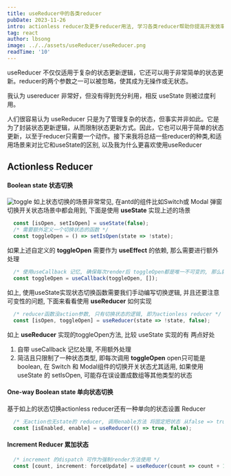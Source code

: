 ```yaml
---
title: useReducer中的各类reducer
pubDate: 2023-11-26
intro: actionless reducer及更多reducer用法, 学习各类reducer帮助你提高开发效率和代码质量
tag: react
author: lbsong
image: ../../assets/useReducer/useReducer.png
readTime: '10'
---
```


useReducer 不仅仅适用于复杂的状态更新逻辑，它还可以用于非常简单的状态更新。reducer的两个参数之一可以被忽略，使其成为无操作或无状态。

我认为 usereducer 非常好，但没有得到充分利用，相反 useState 则被过度利用。

人们很容易认为 useReducer 只是为了管理复杂的状态，但事实并非如此。它是为了封装状态更新逻辑，从而限制状态更新方式。因此，它也可以用于简单的状态更新，以至于reducer只需要一个动作。接下来我将总结一些reducer的种类,和适用场景来对比它和useState的区别, 以及我为什么更喜欢使用useReducer

## Actionless Reducer

#### Boolean state 状态切换

![toggle](../../assets/useReducer/toggle.svg)
如上状态切换的场景非常常见, 在antd的组件比如Switch或 Modal 弹窗切换开关状态场景中都会用到, 下面是使用 **useState** 实现上述的场景

```javascript
  const [isOpen, setIsOpen] = useState(false);
  /* 需要额外定义一个切换状态的函数 */
  const toggleOpen = () => setIsOpen(state => !state);
```
如果上述自定义的 **toggleOpen** 需要作为 **useEffect** 的依赖, 那么需要进行额外处理
```javascript
  /* 使用useCallback 记忆, 确保每次render后 toggleOpen都是唯一不可变的, 那么就可以安全作为useEffect依赖或者传递给子组件做React.memo处理 */
  const toggleOpen = useCallback(toggleOpen, []);
```
如上, 使用useState实现状态切换函数需要我们手动编写切换逻辑, 并且还要注意可变性的问题, 下面来看看使用 **useReducer** 如何实现
```javascript
  /* reducer函数没action参数, 只有切换状态的逻辑, 即为actionless reducer */
  const [isOpen, toggleOpen] = useReducer(state => !state, false);
```
如上 **useReducer** 实现的toggleOpen方法, 比较 useState 实现的有 两点好处
1. 自带 useCallback 记忆处理, 不用额外处理
2. 简洁且只限制了一种状态类型, 即每次调用 **toggleOpen** open只可能是boolean, 在 Switch 和 Modal组件的切换开关状态尤其适用, 如果使用 useState 的 setIsOpen, 可能存在误设置成数组等其他类型的状态 

#### One-way Boolean state 单向状态切换

基于如上的状态切换actionless reducer还有一种单向的状态设置 Reducer
```javascript
  /* 无action也无state的 reducer, 调用enable方法 将固定把状态 从false => true */
  const [isEnabled, enable] = useReducer(() => true, false);
```

#### Increment Reducer 累加状态

```javascript
  /* increment 的dispatch 可作为强制render方法使用 */
  const [count, increment: forceUpdate] = useReducer(count => count + 1, 0)
```